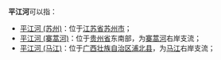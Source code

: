 '''平江河'''可以指：
*[[平江河_(苏州)|平江河 (苏州)]]：位于[[江苏省|江苏省]][[苏州市|苏州市]]；
*[[平江河_(寨蒿河)|平江河 (寨蒿河)]]：位于[[贵州省|贵州省]]东南部，为[[寨蒿河|寨蒿河]]右岸支流；
*[[平江河_(马江)|平江河 (马江)]]：位于[[广西壮族自治区|广西壮族自治区]][[浦北县|浦北县]]，为[[马江_(南流江)|马江]]右岸支流；


{{disambig|P|Cat=三字中国地名消歧义}}